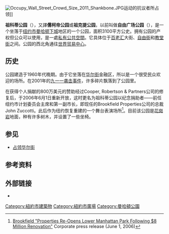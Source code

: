 {{coord|40.709385|-74.011323|type:landmark_region:US-NY|display=title}}
{{Infobox park
| name = 祖科蒂公园
| photo = Zuccotti Park (WTM tony 0128).jpg
| photo_width = 400
| photo_caption = 祖科蒂公园一景
| map = 
| map_width = 175
| type = [[广场|广场]]
| location = [[美国|美国]][[纽约市|纽约市]][[曼哈顿下城|曼哈顿下城]]
| nearest_city = 
| lat_d = 
| long_d = 
| region = 
| source = 
| coords_ref = {{coord|40.709385|-74.011323|type:landmark_region:US-NY|display=inline}}
| area = {{convert|33000|sqft|m2|adj=on}}
| created = {{start date|1960s}}
| etymology = 以Brookfield Office Properties公司的CEO ''John E. Zuccotti'' 命名  
| operator = Brookfield Office Properties
| visitation_num = 
| status = 全年开放
| open = 
}}
[[File:Occupy_Wall_Street_Crowd_Size_2011_Shankbone.JPG|thumb]]运动的抗议者所占领]]

'''祖科蒂公园'''（{{lang-en|Zuccotti Park}}），又譯'''儒柯帝公园'''或'''祖克提公园'''，以前叫做'''自由广场公园'''（{{lang|en|Liberty Plaza Park}}），是一个坐落于[[纽约市|纽约市]][[曼哈顿下城|曼哈顿下城]]地区的一个公园，面积3100平方公史。{{link-en|Brookfield房地产公司|Brookfield Office Properties}}拥有公园的产权但公众可以使用，是一處[[私有公共空間|私有公共空間]]。它具体位于[[百老汇|百老汇]]大街、[[自由街|自由街]]和[[教堂街|教堂街]]之间。公园的西北角通往[[世界贸易中心|世界贸易中心]]。

==历史==
公园建造于1960年代晚期。由于它坐落在[[华尔街|华尔街]]金融区，所以是一个很受民众欢迎的场所。在2001年的[[九一一袭击事件|九一一袭击事件]]，许多碎片飘落到了公园里。

在获得个人捐献的800万美元的赞助经过Cooper, Robertson & Partners公司的修复后，于2006年6月1日重新开放，这时更名为祖科蒂公园以纪念捐助者——前任纽约市计划委员会主席和第一副市长，即现任的Brookfield Properties公司的总裁John Zuccotti。此后作为纽约恢复重建的一个舞台表演场所<ref name=pr>[http://www.marketwire.com/press-release/brookfield-properties-re-opens-lower-manhattan-park-following-8-million-renovation-tsx-bpo-597554.htm Brookfield "Properties Re-Opens Lower Manhattan Park Following $8 Million Renovation"] {{Wayback|url=http://www.marketwire.com/press-release/brookfield-properties-re-opens-lower-manhattan-park-following-8-million-renovation-tsx-bpo-597554.htm |date=20130519145720 }} Corporate press release (June 1, 2006)</ref>。目前该公园是[[花岗岩|花岗岩]]地面，种有许多树木，并设置了一些坐椅。

==参见==
*[[占领华尔街|占领华尔街]]

==参考资料==
{{reflist}}

==外部链接==
*{{Commonscat-inline|Zuccotti Park}}

[[Category:紐約市建築物|Category:紐約市建築物]]
[[Category:紐約市廣場|Category:紐約市廣場]]
[[Category:曼哈頓公園|Category:曼哈頓公園]]